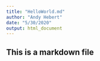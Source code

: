 ```yaml
---
title: "HelloWorld.md"
author: "Andy Hebert"
date: "5/30/2020"
output: html_document
---
```


## This is a markdown file
